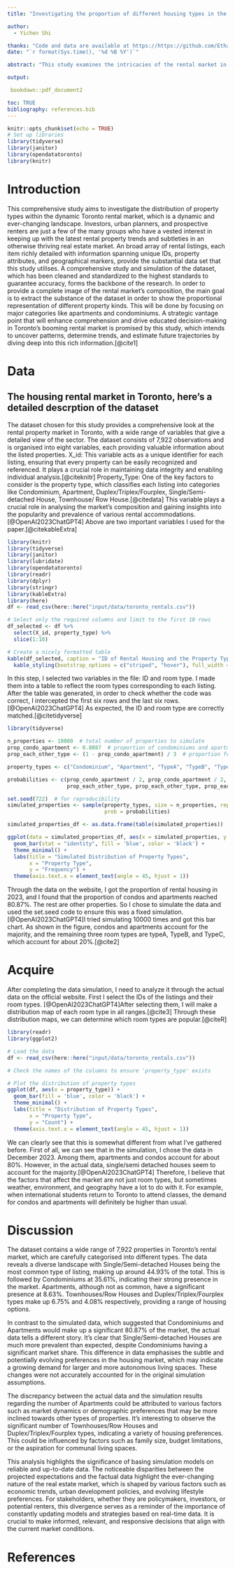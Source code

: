 ```yaml
---
title: "Investigating the proportion of different housing types in the Toronto rental market to infer which housing type will have more advantages or in other words, creats more benefit in the future"

author:
  - Yichen Shi

thanks: "Code and data are available at https://https://github.com/EthanShi1314/Rental-housing-Toronto.git"
date: "`r format(Sys.time(), '%d %B %Y')`"

abstract: "This study examines the intricacies of the rental market in Toronto, specifically studying the distribution of different types of properties. This study employs an extensive dataset of rental listings to discern notable patterns and trends in the occurrence of various property kinds, including Condominiums, Apartments, and other classifications. The dataset, obtained from a trustworthy source, has extensive information for each listing, encompassing the unique identifier (X_id), operator registration number, address, unit, postal code, property type, ward number, and ward name.In this article, I will analyze the housing types that are likely to garner greater interest in the future rental market in Toronto. The aim is to ascertain which type is more conducive for investment."

output:

 bookdown::pdf_document2

toc: TRUE
bibliography: references.bib
---
```


```r
knitr::opts_chunk$set(echo = TRUE)
# Set up libraries
library(tidyverse)
library(janitor)
library(opendatatoronto)
library(knitr)
```

\newpage

# Introduction

This comprehensive study aims to investigate the distribution of property types within the dynamic Toronto rental market, which is a dynamic and ever-changing landscape. Investors, urban planners, and prospective renters are just a few of the many groups who have a vested interest in keeping up with the latest rental property trends and subtleties in an otherwise thriving real estate market. An broad array of rental listings, each item richly detailed with information spanning unique IDs, property attributes, and geographical markers, provide the substantial data set that this study utilises. A comprehensive study and simulation of the dataset, which has been cleaned and standardized to the highest standards to guarantee accuracy, forms the backbone of the research. In order to provide a complete image of the rental market's composition, the main goal is to extract the substance of the dataset in order to show the proportional representation of different property kinds. This will be done by focusing on major categories like apartments and condominiums. A strategic vantage point that will enhance comprehension and drive educated decision-making in Toronto's booming rental market is promised by this study, which intends to uncover patterns, determine trends, and estimate future trajectories by diving deep into this rich information.[@cite1]

# Data

## The housing rental market in Toronto, here's a detailed descrption of the dataset

The dataset chosen for this study provides a comprehensive look at the rental property market in Toronto, with a wide range of variables that give a detailed view of the sector. The dataset consists of 7,922 observations and is organised into eight variables, each providing valuable information about the listed properties. X_id: This variable acts as a unique identifier for each listing, ensuring that every property can be easily recognized and referenced. It plays a crucial role in maintaining data integrity and enabling individual analysis.[@citeknitr] Property_Type: One of the key factors to consider is the property type, which classifies each listing into categories like Condominium, Apartment, Duplex/Triplex/Fourplex, Single/Semi-detached House, Townhouse/ Row House.[@citedata] This variable plays a crucial role in analysing the market's composition and gaining insights into the popularity and prevalence of various rental accommodations.[@OpenAI2023ChatGPT4] Above are two important variables I used for the paper.[@citekableExtra]

```r
library(knitr)
library(tidyverse)
library(janitor)
library(lubridate)
library(opendatatoronto)
library(readr)
library(dplyr)
library(stringr)
library(kableExtra)
library(here)
df <- read_csv(here::here("input/data/toronto_rentals.csv"))

# Select only the required columns and limit to the first 10 rows
df_selected <- df %>%
  select(X_id, property_type) %>%
  slice(1:10)

# Create a nicely formatted table
kable(df_selected, caption = "ID of Rental Housing and the Property Type", align = 'c') %>%
  kable_styling(bootstrap_options = c("striped", "hover"), full_width = F, position = "center")

```

In this step, I selected two variables in the file: ID and room type. I made them into a table to reflect the room types corresponding to each listing. After the table was generated, in order to check whether the code was correct, I intercepted the first six rows and the last six rows.[@OpenAI2023ChatGPT4] As expected, the ID and room type are correctly matched.[@citetidyverse]

```r
library(tidyverse)

n_properties <- 10000  # total number of properties to simulate
prop_condo_apartment <- 0.8087  # proportion of condominiums and apartments
prop_each_other_type <- (1 - prop_condo_apartment) / 3  # proportion for each of the other three property types

property_types <- c("Condominium", "Apartment", "TypeA", "TypeB", "TypeC")

probabilities <- c(prop_condo_apartment / 2, prop_condo_apartment / 2, 
                   prop_each_other_type, prop_each_other_type, prop_each_other_type)

set.seed(722)  # for reproducibility
simulated_properties <- sample(property_types, size = n_properties, replace = TRUE, 
                               prob = probabilities)

simulated_properties_df <- as.data.frame(table(simulated_properties))

ggplot(data = simulated_properties_df, aes(x = simulated_properties, y = Freq)) +
  geom_bar(stat = "identity", fill = 'blue', color = 'black') +
  theme_minimal() +
  labs(title = "Simulated Distribution of Property Types",
       x = "Property Type",
       y = "Frequency") +
  theme(axis.text.x = element_text(angle = 45, hjust = 1)) 
```

Through the data on the website, I got the proportion of rental housing in 2023, and I found that the proportion of condos and apartments reached 80.87%. The rest are other properties. So I chose to simulate the data and used the set.seed code to ensure this was a fixed simulation. [@OpenAI2023ChatGPT4]I tried simulating 10000 times and got this bar chart. As shown in the figure, condos and apartments account for the majority, and the remaining three room types are typeA, TypeB, and TypeC, which account for about 20%.[@cite2]

# Acquire

After completing the data simulation, I need to analyze it through the actual data on the official website. First I select the IDs of the listings and their room types. [@OpenAI2023ChatGPT4]After selecting them, I will make a distribution map of each room type in all ranges.[@cite3] Through these distribution maps, we can determine which room types are popular.[@citeR]

```r
library(readr)
library(ggplot2)

# Load the data
df <- read_csv(here::here("input/data/toronto_rentals.csv"))

# Check the names of the columns to ensure 'property_type' exists

# Plot the distribution of property types
ggplot(df, aes(x = property_type)) +
  geom_bar(fill = 'blue', color = 'black') +
  theme_minimal() +
  labs(title = "Distribution of Property Types",
       x = "Property Type",
       y = "Count") +
  theme(axis.text.x = element_text(angle = 45, hjust = 1))
```

We can clearly see that this is somewhat different from what I've gathered before. First of all, we can see that in the simulation, I chose the data in December 2023. Among them, apartments and condos account for about 80%. However, in the actual data, single/semi detached houses seem to account for the majority.[@OpenAI2023ChatGPT4] Therefore, I believe that the factors that affect the market are not just room types, but sometimes weather, environment, and geography have a lot to do with it. For example, when international students return to Toronto to attend classes, the demand for condos and apartments will definitely be higher than usual.

# Discussion

The dataset contains a wide range of 7,922 properties in Toronto's rental market, which are carefully categorised into different types. The data reveals a diverse landscape with Single/Semi-detached Houses being the most common type of listing, making up around 44.93% of the total. This is followed by Condominiums at 35.61%, indicating their strong presence in the market. Apartments, although not as common, have a significant presence at 8.63%. Townhouses/Row Houses and Duplex/Triplex/Fourplex types make up 6.75% and 4.08% respectively, providing a range of housing options.

In contrast to the simulated data, which suggested that Condominiums and Apartments would make up a significant 80.87% of the market, the actual data tells a different story. It's clear that Single/Semi-detached Houses are much more prevalent than expected, despite Condominiums having a significant market share. This difference in data emphasises the subtle and potentially evolving preferences in the housing market, which may indicate a growing demand for larger and more autonomous living spaces. These changes were not accurately accounted for in the original simulation assumptions.

The discrepancy between the actual data and the simulation results regarding the number of Apartments could be attributed to various factors such as market dynamics or demographic preferences that may be more inclined towards other types of properties. It's interesting to observe the significant number of Townhouses/Row Houses and Duplex/Triplex/Fourplex types, indicating a variety of housing preferences. This could be influenced by factors such as family size, budget limitations, or the aspiration for communal living spaces.

This analysis highlights the significance of basing simulation models on reliable and up-to-date data. The noticeable disparities between the projected expectations and the factual data highlight the ever-changing nature of the real estate market, which is shaped by various factors such as economic trends, urban development policies, and evolving lifestyle preferences. For stakeholders, whether they are policymakers, investors, or potential renters, this divergence serves as a reminder of the importance of constantly updating models and strategies based on real-time data. It is crucial to make informed, relevant, and responsive decisions that align with the current market conditions.

\newpage

# References